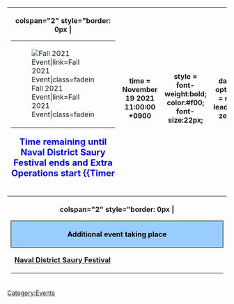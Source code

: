 {| style="border-spacing: 0; margin: 1em auto;"
|-
! colspan="2" style="border: 0px |
<table style="margin-left: auto; margin-right: auto;">
    <tr>
<td class="eventBanner32">[[File:Fall2021EventBannerAlt.png|Fall 2021 Event|link=Fall 2021 Event|class=fadein]]</td>
    </tr>
</table>
<div style="font-size:20px; color:#00f; text-align:center; font-weight:bold; margin:10px 0px 10px 0px;">Time remaining until Naval District Saury Festival ends and Extra Operations start 
{{Timer
|time = November 19 2021 11:00:00 +0900
|style = font-weight:bold; color:#f00; font-size:22px;
|data-options = no-leading-zeros
|endClass = eo-start-timer
|endText = {{PAGENAME}} Extra Operations are now available. Good Luck Admirals!
}}
</div>
{| class="wikitable" align="center"
|-
!style= "text-align: center; border-radius: 5px 5px 0 0; border-style: solid; width: 750px; border-width: 1px; background-color:#99CCFF;color:black" colspan="3" | Fall 2021 Event Hub Overview
|-
| style="width:34%;" rowspan="2" |'''[[Fall 2021 Event|Introduction & Overview]]'''
| style="width:33%;" | '''[[Fall 2021 Event/Main Operation|Main Operation Maps]]''' 
| style="width:33%;" | '''[[Fall 2021 Event/Extra Operation|Extra Operation Maps]]'''
|-
| style="width:33%;"| '''[[Fall_2021_Event/Main_Operation#E-1|E-1]]'''
| style="width:33%;" | 
|}
|}
{| style="border-spacing: 0; margin: 1em auto;"
|-
! colspan="2" style="border: 0px |
{| class="wikitable" align="center"
|-
!style= "text-align: center; border-radius: 5px 5px 0 0; border-style: solid; width: 750px; border-width: 1px; background-color:#99CCFF;color:black" colspan="3" | Additional event taking place
|-
| style="width:100%;"|'''[[Naval District Saury Festival]]''' 
|}
|}
{{:{{BASEPAGENAME}}/Info}}

{{EventsPortal}}
[[Category:Events]]
